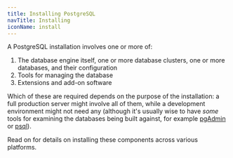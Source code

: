 ```yaml
---
title: Installing PostgreSQL
navTitle: Installing
iconName: install
---
```


A PostgreSQL installation involves one or more of:

1.  The database engine itself, one or more database clusters, one or more databases, and their configuration
2.  Tools for managing the database
3.  Extensions and add-on software 

Which of these are required depends on the purpose of the installation: a full production server might involve all of them, while a development environment might not need any (although it's usually wise to have *some* tools for examining the databases being built against, for example [pgAdmin](https://www.pgadmin.org/) or [psql](http://postgresguide.com/utilities/psql.html)). 

Read on for details on installing these components across various platforms.
